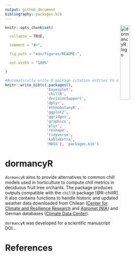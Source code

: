 ```yaml
---
output: github_document
bibliography: packages.bib
---
```


<img src="vignettes/dormancyR_3.png" alt = "dormancyR logo" align = "right" width = "25%" height = "25%"/>


<!-- README.md is generated from README.Rmd. Please edit that file -->

  
```r

knitr::opts_chunk$set(

  collapse = TRUE,

  comment = "#>",

  fig.path = "man/figures/README-",

  out.width = "100%"

)

```


```r
#Automatically write R package citation entries to a .bib file
knitr::write_bib(c(.packages(), 
                   'bayesplot', 
                   'chillR',
                   'decisionSupport',
                   'dplyr',
                   'ethnobotanyR',
                   'ggplot2', 
                   'ggridges', 
                   'graphics',
                   'plyr', 
                   'reshape', 
                   'tidyverse',
                   'kableExtra',
                   'MASS'), 'packages.bib')
```
# dormancyR

`dormancyR` aims to provide alternatives to common chill models used in horticulture to compute chill metrics in deciduous fruit tree orchards. The package produces outputs compatible with the `chillR` package [@R-chillR]. It also contains functions to handle historic and updated weather data downloaded from Chilean ([Center for Climate and Resilience Research](<https://www.cr2.cl>) and [Agromet INIA](<https://www.agromet.cl/datos-historicos>)) and German databases ([Climate Data Center](<https://cdc.dwd.de/portal/>)).

`dormancyR` was developed for a scientific manuscript DOI...

# References

